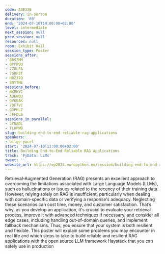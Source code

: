 ```yaml
---
code: A3E3XE
delivery: in-person
duration: '60'
end: '2024-07-10T14:00:00+02:00'
level: intermediate
next_session: null
prev_session: null
resources: null
room: Exhibit Hall
session_type: Poster
sessions_after:
- B8SZMM
- QPPRQQ
- 7Z8LFA
- 7GRP3T
- H8Z37Q
- 8NYTHE
sessions_before:
- NKBKYC
- A3EWQU
- GVKEAK
- 7DF7VC
- G3PHLZ
- JFFDLS
sessions_in_parallel:
- LYNADL
- TLHPWB
slug: building-end-to-end-reliable-rag-applications
speakers:
- bilge-yucel
start: '2024-07-10T13:00:00+02:00'
title: Building End-to-End Reliable RAG Applications
track: 'PyData: LLMs'
tweet: ''
website_url: https://ep2024.europython.eu/session/building-end-to-end-reliable-rag-applications
---
```


Retrieval-Augmented Generation (RAG) presents an excellent approach to overcoming the limitations associated with Large Language Models (LLMs), such as hallucinations or issues related to the recency of their training data. However, relying solely on RAG is insufficient, particularly when dealing with domain-specific data or verifying a response's adequacy. Neglecting these scenarios can cost time, money, and customer satisfaction. That’s why, as you develop an application, it's crucial to evaluate your retrieval process, improve it with advanced techniques if necessary, and consider all edge cases, including handling out-of-domain queries, and implement fallback mechanisms. Thus, you ensure that your system is both resilient and flexible.
This poster will explain some problems you may encounter in real life and which steps to take to build reliable and resilient RAG applications with the open source LLM framework Haystack that you can safely use in production
